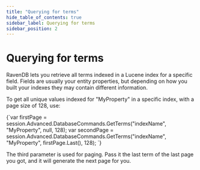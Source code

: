```yaml
---
title: "Querying for terms"
hide_table_of_contents: true
sidebar_label: Querying for terms
sidebar_position: 2
---
```



# Querying for terms

RavenDB lets you retrieve all terms indexed in a Lucene index for a specific field. Fields are usually your entity properties, but depending on how you built your indexes they may contain different information.

To get all unique values indexed for "MyProperty" in a specific index, with a page size of 128, use:

<TabItem value="getterms1" label="getterms1">
<CodeBlock language="csharp">
{`var firstPage = session.Advanced.DatabaseCommands.GetTerms("indexName", "MyProperty", null, 128);
var secondPage = session.Advanced.DatabaseCommands.GetTerms("indexName", "MyProperty", firstPage.Last(), 128);
`}
</CodeBlock>
</TabItem>

The third parameter is used for paging. Pass it the last term of the last page you got, and it will generate the next page for you.